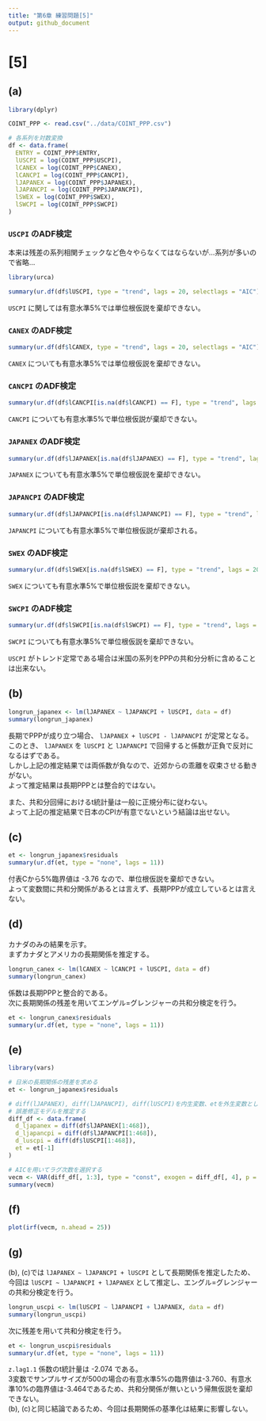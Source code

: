```yaml
---
title: "第6章 練習問題[5]"
output: github_document
---
```


# [5]
## (a)

```r
library(dplyr)

COINT_PPP <- read.csv("../data/COINT_PPP.csv")

# 各系列を対数変換
df <- data.frame(
  ENTRY = COINT_PPP$ENTRY,
  lUSCPI = log(COINT_PPP$USCPI),
  lCANEX = log(COINT_PPP$CANEX),
  lCANCPI = log(COINT_PPP$CANCPI),
  lJAPANEX = log(COINT_PPP$JAPANEX),
  lJAPANCPI = log(COINT_PPP$JAPANCPI),
  lSWEX = log(COINT_PPP$SWEX),
  lSWCPI = log(COINT_PPP$SWCPI)
)
```


### `USCPI` のADF検定
本来は残差の系列相関チェックなど色々やらなくてはならないが...系列が多いので省略...

```r
library(urca)

summary(ur.df(df$lUSCPI, type = "trend", lags = 20, selectlags = "AIC"))
```

`USCPI` に関しては有意水準5%では単位根仮説を棄却できない。


### `CANEX` のADF検定

```r
summary(ur.df(df$lCANEX, type = "trend", lags = 20, selectlags = "AIC"))
```

`CANEX` についても有意水準5%では単位根仮説を棄却できない。


### `CANCPI` のADF検定

```r
summary(ur.df(df$lCANCPI[is.na(df$lCANCPI) == F], type = "trend", lags = 20, selectlags = "AIC"))
```

`CANCPI` についても有意水準5%で単位根仮説が棄却できない。  


### `JAPANEX` のADF検定

```r
summary(ur.df(df$lJAPANEX[is.na(df$lJAPANEX) == F], type = "trend", lags = 20, selectlags = "AIC"))
```

`JAPANEX` についても有意水準5%で単位根仮説を棄却できない。


### `JAPANCPI` のADF検定

```r
summary(ur.df(df$lJAPANCPI[is.na(df$lJAPANCPI) == F], type = "trend", lags = 20, selectlags = "AIC"))
```

`JAPANCPI` についても有意水準5%で単位根仮説が棄却される。


### `SWEX` のADF検定

```r
summary(ur.df(df$lSWEX[is.na(df$lSWEX) == F], type = "trend", lags = 20, selectlags = "AIC"))
```

`SWEX` についても有意水準5%で単位根仮説を棄却できない。


### `SWCPI` のADF検定

```r
summary(ur.df(df$lSWCPI[is.na(df$lSWCPI) == F], type = "trend", lags = 20, selectlags = "AIC"))
```

`SWCPI` についても有意水準5%で単位根仮説を棄却できない。

`USCPI` がトレンド定常である場合は米国の系列をPPPの共和分分析に含めることは出来ない。

## (b)

```r
longrun_japanex <- lm(lJAPANEX ~ lJAPANCPI + lUSCPI, data = df)
summary(longrun_japanex)
```

長期でPPPが成り立つ場合、 `lJAPANEX + lUSCPI - lJAPANCPI` が定常となる。  
このとき、 `lJAPANEX` を `lUSCPI` と `lJAPANCPI` で回帰すると係数が正負で反対になるはずである。  
しかし上記の推定結果では両係数が負なので、近郊からの乖離を収束させる動きがない。  
よって推定結果は長期PPPとは整合的ではない。

また、共和分回帰におけるt統計量は一般に正規分布に従わない。  
よって上記の推定結果で日本のCPIが有意でないという結論は出せない。


## (c)

```r
et <- longrun_japanex$residuals
summary(ur.df(et, type = "none", lags = 11))
```

付表Cから5%臨界値は -3.76 なので、単位根仮説を棄却できない。  
よって変数間に共和分関係があるとは言えず、長期PPPが成立しているとは言えない。  


## (d)
カナダのみの結果を示す。  
まずカナダとアメリカの長期関係を推定する。  

```r
longrun_canex <- lm(lCANEX ~ lCANCPI + lUSCPI, data = df)
summary(longrun_canex)
```

係数は長期PPPと整合的である。  
次に長期関係の残差を用いてエンゲル=グレンジャーの共和分検定を行う。

```r
et <- longrun_canex$residuals
summary(ur.df(et, type = "none", lags = 11))
```


## (e)

```r
library(vars)

# 日米の長期関係の残差を求める
et <- longrun_japanex$residuals

# diff(lJAPANEX), diff(lJAPANCPI), diff(lUSCPI)を内生変数、etを外生変数としたVARモデルを推定することで
# 誤差修正モデルを推定する
diff_df <- data.frame(
  d_ljapanex = diff(df$lJAPANEX[1:468]),
  d_ljapancpi = diff(df$lJAPANCPI[1:468]),
  d_luscpi = diff(df$lUSCPI[1:468]),
  et = et[-1]
)

# AICを用いてラグ次数を選択する
vecm <- VAR(diff_df[, 1:3], type = "const", exogen = diff_df[, 4], p = 11)
summary(vecm)
```


## (f)

```r
plot(irf(vecm, n.ahead = 25))
```


## (g)
(b), (c)では `lJAPANEX ~ lJAPANCPI + lUSCPI` として長期関係を推定したため、  
今回は `lUSCPI ~ lJAPANCPI + lJAPANEX` として推定し、エングル=グレンジャーの共和分検定を行う。  

```r
longrun_uscpi <- lm(lUSCPI ~ lJAPANCPI + lJAPANEX, data = df)
summary(longrun_uscpi)
```

次に残差を用いて共和分検定を行う。

```r
et <- longrun_uscpi$residuals
summary(ur.df(et, type = "none", lags = 11))
```

`z.lag1.1` 係数のt統計量は -2.074 である。  
3変数でサンプルサイズが500の場合の有意水準5%の臨界値は-3.760、有意水準10%の臨界値は-3.464であるため、共和分関係が無いという帰無仮説を棄却できない。  
(b), (c)と同じ結論であるため、今回は長期関係の基準化は結果に影響しない。